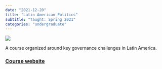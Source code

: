 ```yaml
---
date: "2021-12-20"
title: "Latin American Politics"
subtitle: "Taught: Spring 2021"
categories: "undergraduate"
---
```


![](../logos/lapol.jpg)


A course organized around key governance challenges in Latin America. 


### [Course website](https://lapol.juanftellez.com/)